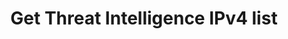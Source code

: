 ---
title: Get Threat Intelligence IPv4 list
sidebarTitle: Get Threat Intelligence IPv4 list
openapi: get /api/v1/perimeter-protection/threat-intelligence/ip/list
---